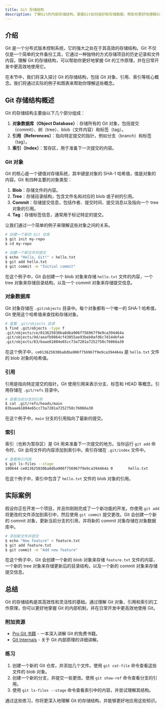 ```yaml
---
title: Git 存储结构
description: 了解Git的内部存储结构，掌握Git如何组织和存储数据，帮助你更好地理解Git的工作原理。
---
```


## 介绍

Git 是一个分布式版本控制系统，它的强大之处在于其高效的存储结构。Git 不仅仅是一个简单的文件备份工具，它通过一种独特的方式存储项目的历史记录和文件内容。理解 Git 的存储结构，可以帮助你更好地掌握 Git 的工作原理，并在日常开发中更高效地使用它。

在本节中，我们将深入探讨 Git 的存储结构，包括 Git 对象、引用、索引等核心概念。我们将通过实际的例子和图表来帮助你理解这些概念。

## Git 存储结构概述

Git 的存储结构主要由以下几个部分组成：

1. **对象数据库（Object Database）**：存储所有的 Git 对象，包括提交（commit）、树（tree）、blob（文件内容）和标签（tag）。
2. **引用（References）**：指向特定提交的指针，例如分支（branch）和标签（tag）。
3. **索引（Index）**：暂存区，用于准备下一次提交的内容。

### Git 对象

Git 的核心是一个键值对存储系统，其中键是对象的 SHA-1 哈希值，值是对象的内容。Git 有四种主要的对象类型：

1. **Blob**：存储文件的内容。
2. **Tree**：存储目录结构，包含文件名和对应的 blob 或子树的引用。
3. **Commit**：存储提交信息，包括作者、提交时间、提交消息以及指向一个 tree 对象的引用。
4. **Tag**：存储标签信息，通常用于标记特定的提交。

让我们通过一个简单的例子来理解这些对象之间的关系。

```bash
# 创建一个新的 Git 仓库
$ git init my-repo
$ cd my-repo

# 创建一个新文件并提交
$ echo "Hello, Git!" > hello.txt
$ git add hello.txt
$ git commit -m "Initial commit"
```

在这个例子中，Git 会创建一个 blob 对象来存储 `hello.txt` 文件的内容，一个 tree 对象来存储目录结构，以及一个 commit 对象来存储提交信息。

### 对象数据库

Git 对象存储在 `.git/objects` 目录中。每个对象都有一个唯一的 SHA-1 哈希值，Git 使用这个哈希值来查找和存储对象。

```bash
# 查看 .git/objects 目录
$ find .git/objects -type f
.git/objects/ce/013625030ba8dba906f756967f9e9ca394464a
.git/objects/9d/aeafb9864cf43055ae93beb0afd6c7d144bfa4
.git/objects/83/baae61804e65cc73a7201a7252750c76066a30
```

在这个例子中，`ce013625030ba8dba906f756967f9e9ca394464a` 是 `hello.txt` 文件的 blob 对象的哈希值。

### 引用

引用是指向特定提交的指针。Git 使用引用来表示分支、标签和 HEAD 等概念。引用存储在 `.git/refs` 目录中。

```bash
# 查看当前分支的引用
$ cat .git/refs/heads/main
83baae61804e65cc73a7201a7252750c76066a30
```

在这个例子中，`main` 分支的引用指向了最新的提交。

### 索引

索引（也称为暂存区）是 Git 用来准备下一次提交的地方。当你运行 `git add` 命令时，Git 会将文件的内容添加到索引中。索引存储在 `.git/index` 文件中。

```bash
# 查看索引内容
$ git ls-files --stage
100644 ce013625030ba8dba906f756967f9e9ca394464a 0       hello.txt
```

在这个例子中，索引中包含了 `hello.txt` 文件的 blob 对象的引用。

## 实际案例

假设你正在开发一个项目，并且你刚刚完成了一个新功能的开发。你使用 `git add` 将更改的文件添加到索引中，然后使用 `git commit` 提交更改。Git 会创建一个新的 commit 对象，更新当前分支的引用，并将新的 commit 对象存储在对象数据库中。

```bash
# 添加新文件并提交
$ echo "New feature" > feature.txt
$ git add feature.txt
$ git commit -m "Add new feature"
```

在这个例子中，Git 会创建一个新的 blob 对象来存储 `feature.txt` 文件的内容，一个新的 tree 对象来存储更新后的目录结构，以及一个新的 commit 对象来存储提交信息。

## 总结

Git 的存储结构是其高效性和灵活性的基础。通过理解 Git 对象、引用和索引的工作原理，你可以更好地掌握 Git 的内部机制，并在日常开发中更高效地使用 Git。

### 附加资源

- [Pro Git 书籍](https://git-scm.com/book/en/v2) - 一本深入讲解 Git 的免费书籍。
- [Git Internals](https://git-scm.com/book/en/v2/Git-Internals-Plumbing-and-Porcelain) - 关于 Git 内部原理的详细讲解。

### 练习

1. 创建一个新的 Git 仓库，并添加几个文件。使用 `git cat-file` 命令查看这些文件的 blob 对象。
2. 创建一个新的分支，并提交一些更改。使用 `git show-ref` 命令查看分支的引用。
3. 使用 `git ls-files --stage` 命令查看索引中的内容，并尝试理解其结构。

通过这些练习，你将更深入地理解 Git 的存储结构，并能够更好地应用这些知识。